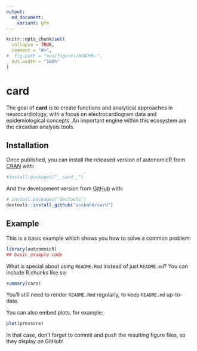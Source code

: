 ```yaml
---
output:
  md_document:
    variant: gfm
---
```


<!-- README.md is generated from README.Rmd. Please edit that file -->

```r
knitr::opts_chunk$set(
  collapse = TRUE,
  comment = "#>",
#  fig.path = "man/figures/README-",
  out.width = "100%"
)
```

# __card__

<!-- badges: start -->
<!-- badges: end -->

The goal of __card__ is to create functions and analytical approaches in neurocardiology, with a focus on electrocardiogram data and epidemiological concepts. An important engine within this ecosystem are the circadian analysis tools.

## Installation

Once published, you can install the released version of autonomicR from [CRAN](https://CRAN.R-project.org) with:

```r
#install.packages("__card__")
```

And the development version from [GitHub](https://github.com/) with:

```r
# install.packages("devtools")
devtools::install_github("asshah4/card")
```

## Example

This is a basic example which shows you how to solve a common problem:

```r
library(autonomicR)
## basic example code
```

What is special about using `README.Rmd` instead of just `README.md`? You can include R chunks like so:

```r
summary(cars)
```

You'll still need to render `README.Rmd` regularly, to keep `README.md` up-to-date.

You can also embed plots, for example:

```r
plot(pressure)
```

In that case, don't forget to commit and push the resulting figure files, so they display on GitHub!
